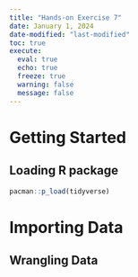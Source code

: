 ```yaml
---
title: "Hands-on Exercise 7"
date: January 1, 2024
date-modified: "last-modified"
toc: true
execute: 
  eval: true
  echo: true
  freeze: true
  warning: false
  message: false
---
```


# Getting Started

## Loading R package

```r
pacman::p_load(tidyverse)
```

# Importing Data

## Wrangling Data
